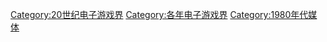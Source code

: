 {{CatPair|1970年代电子游戏界|1990年代电子游戏界}}

[[Category:20世纪电子游戏界|Category:20世纪电子游戏界]]
[[Category:各年电子游戏界|Category:各年电子游戏界]]
[[Category:1980年代媒体|Category:1980年代媒体]]